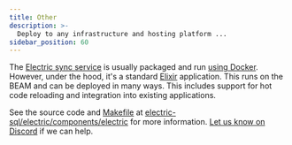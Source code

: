 ```yaml
---
title: Other
description: >-
  Deploy to any infrastructure and hosting platform ...
sidebar_position: 60
---
```


The [Electric sync service](../../api/service.mdx) is usually packaged and run [using Docker](./docker.mdx). However, under the hood, it's a standard [Elixir](https://elixir-lang.org/) application. This runs on the BEAM and can be deployed in many ways. This includes support for hot code reloading and integration into existing applications.

See the source code and [Makefile](https://github.com/electric-sql/electric/blob/main/components/electric/Makefile) at [electric-sql/electric/components/electric](https://github.com/electric-sql/electric/tree/main/components/electric) for more information. [Let us know on Discord](https://discord.electric-sql.com) if we can help.
